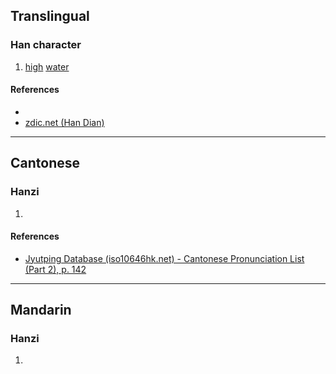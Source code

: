 {{character info/new}}
==Translingual==

===Han character===
{{Han char|rn=85|rad=水|as=09|sn=12|four=|canj=EHEM|ids=⿰氵㚅}}

# [[high]] [[water]]

====References====
* {{Han ref|kx=0638.170|dkj=17875|hdz=31683.040|uh=6E70|ud=28272}}
* [http://www.zdic.net/z/1d/js/6E70.htm zdic.net (Han Dian)]

----

==Cantonese==

===Hanzi===
{{yue-hanzi|jyut=[[lung4]]|y=lung4}}

# {{defn|lang=yue|sort=水09}}

====References====
*[http://www.iso10646hk.net/jp/document/download.jsp Jyutping Database (iso10646hk.net) - Cantonese Pronunciation List (Part 2), p. 142]

----

==Mandarin==

===Hanzi===
{{cmn-hanzi|pin=[[lóng]] ([[long2]])|wg=lung<sup>2</sup>}}

# {{defn|lang=cmn|sort=水09}}